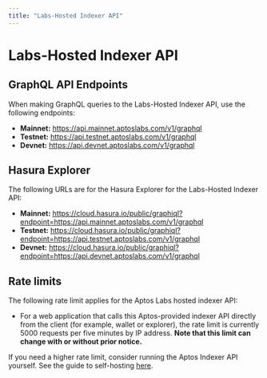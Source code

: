 ```yaml
---
title: "Labs-Hosted Indexer API"
---
```


# Labs-Hosted Indexer API


<BetaNotice />

## GraphQL API Endpoints

When making GraphQL queries to the Labs-Hosted Indexer API, use the following endpoints:

- **Mainnet:** https://api.mainnet.aptoslabs.com/v1/graphql
- **Testnet:** https://api.testnet.aptoslabs.com/v1/graphql
- **Devnet:** https://api.devnet.aptoslabs.com/v1/graphql

## Hasura Explorer

The following URLs are for the Hasura Explorer for the Labs-Hosted Indexer API:

- **Mainnet:** https://cloud.hasura.io/public/graphiql?endpoint=https://api.mainnet.aptoslabs.com/v1/graphql
- **Testnet:** https://cloud.hasura.io/public/graphiql?endpoint=https://api.testnet.aptoslabs.com/v1/graphql
- **Devnet:** https://cloud.hasura.io/public/graphiql?endpoint=https://api.devnet.aptoslabs.com/v1/graphql

## Rate limits

The following rate limit applies for the Aptos Labs hosted indexer API:

- For a web application that calls this Aptos-provided indexer API directly from the client (for example, wallet or explorer), the rate limit is currently 5000 requests per five minutes by IP address. **Note that this limit can change with or without prior notice.**

If you need a higher rate limit, consider running the Aptos Indexer API yourself. See the guide to self-hosting [here](../api/self-hosted.mdx).
